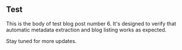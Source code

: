 
## Test

This is the body of test blog post number 6. It's designed to verify that automatic metadata extraction and blog listing works as expected.

Stay tuned for more updates.
